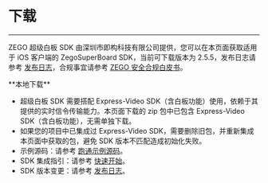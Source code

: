 # 下载

----

ZEGO 超级白板 SDK 由深圳市即构科技有限公司提供，您可以在本页面获取适用于 iOS 客户端的 ZegoSuperBoard SDK，当前可下载版本为 2.5.5，发布日志请参考 [发布日志](./Product%20Desc/Release%20Note.mdx)，合规事宜请参考 [ZEGO 安全合规白皮书](/policies-and-agreements/zego-security-and-compliance-white-paper)。


<Card title="ZegoSuperBoard SDK v2.5.5" href="https://storage.zego.im/SuperBoardSDK/iOS/SDK/superboard-express-ios.zip" target="_blank">
**本地下载**
</Card>


<Note title="说明">

- 超级白板 SDK 需要搭配 Express-Video SDK（含白板功能）使用，依赖于其提供的实时信令传输能力。本页面下载的 zip 包中已包含 Express-Video SDK（含白板功能），无需单独下载。
- 如果您的项目中已集成过 Express-Video SDK，需要删除旧包，并重新集成本页面中获取的包，避免 SDK 版本不匹配造成初始化失败。
- 示例源码：请参考 [跑通示例源码](./Quick%20Start/Run%20Demo.mdx)。
- SDK 集成指引：请参考 [快速开始](./Quick%20Start/create%20white%20board.mdx)。
- SDK 版本变更：请参考 [发布日志](./Product%20Desc/Release%20Note.mdx)。
  
</Note>
